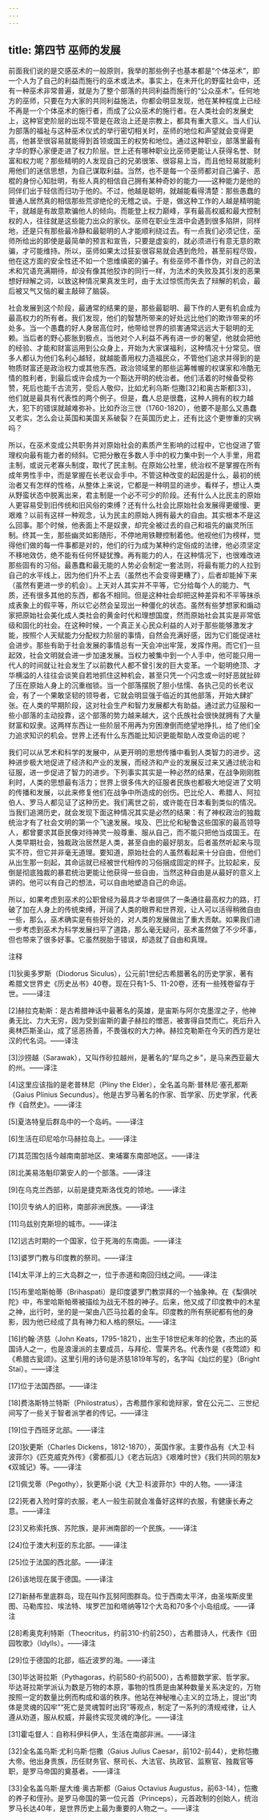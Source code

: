 ```yaml
---
---
---
```

title: 第四节 巫师的发展
---




前面我们说的是交感巫术的一般原则，我举的那些例子也基本都是“个体巫术”，即一个人为了自己的利益而施行的巫术或法术。事实上，在未开化的野蛮社会中，还有一种巫术非常普遍，就是为了整个部落的共同利益而施行的“公众巫术”。任何地方的巫师，只要在为大家的共同利益施法，你都会明显发现，他在某种程度上已经不再是一个个体巫术的施行者，而成了公众巫术的施行者。在人类社会的发展史上，这种官吏阶层的出现不管是在政治上还是宗教上，都具有重大意义。当人们认为部落的福祉与这种巫术仪式的举行密切相关时，巫师的地位和声望就会变得更高，他甚至很容易就能得到首领或国王的权势和地位。通过这种职业，部落里最有才华的野心家便走进了权力阶层。世上还有哪种职业比巫师更能让人获得名誉、财富和权力呢？那些精明的人发现自己的兄弟很笨、很容易上当，而且他轻易就能利用他们的迷信思想，为自己谋取利益。当然，也不是每一个巫师都对自己骗子、恶棍的身份心知肚明，有些人真的相信自己拥有某种奇妙的能力——这种能力是他的同伴们出于轻信而归功于他的。不过，他越是聪明，就越能看得清楚：那些愚蠢的普通人居然真的相信那些荒谬绝伦的无稽之谈。于是，做这种工作的人越是精明能干，就越是有故意欺骗他人的倾向。而能登上权力巅峰，享有最高权威和最大控制权的人，往往就是这些能力出众的家伙。巫师在职业生涯中会遇到很多陷阱，同样地，还是只有那些最冷静和最聪明的人才能顺利绕过去。有一点我们必须记住，巫师所给出的即使是最简单的预言和宣告，只要是虚妄的，就必须进行有意无意的欺骗，才可能维持。所以，巫师如果太过狂妄很容易就会遇到危险，甚至前程尽毁，他在这方面的安全性还不如一个思维缜密的骗子。有些巫师不善作伪，对自己的法术和咒语充满期待，却没有像其他狡诈的同行一样，为法术的失败及其引发的恶果想好辩解之词，以致这种情况果真发生时，由于太过惊慌而失去了辩解的机会，最后被又气又恼的雇主敲碎了脑袋。

社会发展到这个阶段，最通常的结果的是，那些最聪明、最下作的人更有机会成为最高权力的所有者。我们发现，他们的智慧所带来的好处远比他们的欺诈带来的坏处多。当一个愚蠢的好人身居高位时，他带给世界的损害通常远远大于聪明的无赖。当后者的野心膨胀到极点，当他对个人利益不再有进一步的奢望，他就会把他的经验、才能和财富运用到公众身上，开始为大家谋福利，这种情况十分常见。很多人都认为他们名利心越轻，就越能善用权力造福民众，不管他们追求并得到的是物质财富还是政治权力或其他东西。政治领域里的那些运筹帷幄的权谋家和冷酷无情的胜利者，到最后或许会成为一个豁达开明的统治者。他们活着的时候备受称赞，死后也能千古流芳，受后人敬仰，比如尤利乌斯·恺撒[32]和奥古斯都[33]，他们就是最具有代表性的两个例子。但是，蠢人总是很蠢，这种人拥有的权力越大，犯下的错误就越难弥补。比如乔治三世（1760-1820），他要不是那么又愚蠢又老实，怎么会让英国和美国关系破裂？在英国历史上，还有比这个更惨重的灾祸吗？

所以，在巫术变成公共职务并对原始社会的素质产生影响的过程中，它也促进了管理权向最有能力者的倾斜。它把分散在多数人手中的权力集中到一个人手里，用君主制，或说元老寡头制度，取代了民主制。在原始公社里，统治权不是掌握在所有成年男性手中，而是掌握在长老议会手中。不管这种改变的起因是什么，最初的统治者又有怎样的性格，从整体上来说，它都是一种明显的进步。看样子，想让人类从野蛮状态中脱离出来，君主制是一个必不可少的阶段。还有什么人比民主的原始人更容易受到旧传统和旧风俗的束缚？还有什么社会比原始社会发展得更缓慢、更艰难？以前有这样一种观念，认为民主的原始人拥有最大的自由。其实根本不是这么回事。那个时候，他表面上不是奴隶，却完全被过去的自己和祖先的幽灵所压制。终其一生，那些幽灵如影随形，不停地用铁鞭控制着他。他视他们为榜样，觉得他们做的每一件事都是对的，他们的行为成为某种约定俗成的法律，他必须坚定不移地效仿，绝不能有任何怀疑犹豫。再有能力的人，在这种情况下，也很难改进那些固有的习俗。最愚蠢和最无能的人势必会制定一套法则，将最有能力的人拉到自己的水平线上，因为他们升不上去（虽然也不会变得更糟了），后者却能掉下来（虽然有更进一步的机会）。上天对人其实并不平等，它分给每个人的能力、气质，还有很多其他的东西，都各不相同。但是这种社会却把这种差异和不平等抹杀成表象上的假平等，所以它必然会呈现出一种僵化的状态。虽然有些梦想家和煽动家把原始社会美化成人类社会的黄金时代和理想国度，然而原始社会其实是非常低级和固化的社会。在这种时候，一个真正关心民众利益的人对于那些能够激发才能，按照个人天赋能力分配权力阶层的事情，自然会充满好感，因为它们能促进社会进步。那些有助于社会发展的事情总有一天会冲出牢笼，发挥作用。而它们一旦起效，社会文明就会进一步加速发展。当权力被集中到一个人手中，他可能只用一代人的时间就让社会发生了以前数代人都不曾引发的巨大变革。一个聪明绝顶、才华横溢的人往往会谈笑自若地抓住这种机会，甚至只凭一个闪念或一时好恶就扯碎了压在原始人身上的沉重枷锁。当一个部落摆脱了胆小怯懦、各执己见的长老议会，有了一个果敢坚韧的领导者，它就会明显强于临近的其他部落，开始大肆扩张。在人类的早期阶段，这对社会生产和智力发展都大有助益。通过武力征服和一些小部落的主动投靠，这个部落的势力越来越大，这个氏族社会很快就拥有了大量财富和奴隶。这两样东西让一些阶层不用再为穷困潦倒而绝望地挣扎，给了他们全力追求知识的机会。世界上还有什么东西能比知识更能帮助人改变命运的呢？

我们可以从艺术和科学的发展中，从更开明的思想传播中看到人类智力的进步。这种进步极大地促进了经济和产业的发展，而经济和产业的发展反过来又通过统治和征服，进一步促进了智力的进步。下列事实其实是一种必然的结果，在战争刚刚胜利时，人类的思想最有活力；世界上很多伟大的征服者民族也都极大地促进了文明的传播和发展，以此来修复他们在战争中所造成的创伤。巴比伦人、希腊人、阿拉伯人、罗马人都见证了这种历史。我们离世之前，或许能在日本看到类似的情况。当我们追溯历史，就会发现下面这种情况其实是必然的结果：有了神权政治的独裁统治才有了社会文明的第一个飞速发展。埃及、巴比伦和秘鲁这些国家的最高领导人，都曾要求其臣民像对待神灵一般尊重、服从自己，而不能只把他当成国王。在人类早期社会，独裁政治居然是人类，甚至自由的最好朋友。后者虽然听起来与现实不符，但它并非毫无道理。要知道，原始社会的人虽然看起来十分自由，但他们从出生那一刻起，其命运就已经被世代相传的习俗捆成固定的样子。比较起来，反倒是彻底独裁的暴君统治更能让他获得一些自由，当然这种自由是从最好的意义上讲的。他可以有自己的想法，可以自由地塑造自己的命运。

所以，如果考虑到巫术的公职曾经为最具才华者提供了一条通往最高权力的路，打破了加在人身上的传统束缚，开阔了人类的眼界和世界观，让人可以活得稍微自由一些，那么，巫术确实是有些好处的，对人类的发展做出了重大贡献。如果我们进一步考虑到巫术为科学发展扫平了道路，那么毫无疑问，巫术虽然做了不少坏事，但也带来了很多好事。它虽然脱胎于错误，却造就了自由和真理。

注释

[1]狄奥多罗斯（Diodorus Siculus），公元前1世纪古希腊著名的历史学家，著有希腊文世界史《历史丛书》40卷。现在只有1-5、11-20卷，还有一些残卷留存于世。——译注

[2]赫拉克勒斯：是古希腊神话中最著名的英雄，是宙斯与阿尔克墨涅之子，他神勇无比、力大无穷，因为受到宙斯的妻子赫拉的憎恶，被害得自焚而亡。死后升入奥林匹斯圣山，成了惩恶扬善，不畏强权的大力神。赫拉克勒斯在今天的西方是壮汉的代名词。——译注

[3]沙捞越（Sarawak），又叫作砂拉越州，是著名的“犀鸟之乡”，是马来西亚最大的州。——译注

[4]这里应该指的是老普林尼（Pliny the Elder），全名盖乌斯·普林尼·塞孔都斯（Gaius Plinius Secundus）。他是古罗马著名的作家、哲学家、历史学家，代表作《自然史》。——译注

[5]夏洛特皇后群岛中的一个岛屿。——译注

[6]生活在印尼哈尔马赫拉岛上。——译注

[7]其范围包括今越南南部地区、柬埔寨东南部地区。——译注

[8]北美易洛魁印第安人的一个部落。——译注

[9]在乌克兰西部，以前是捷克斯洛伐克的领地。——译注

[10]贝专纳人的旧称，南部非洲民族。——译注

[11]乌兹别克斯坦的城市。——译注

[12]远古时期的一个国家，位于死海的东南面。——译注

[13]婆罗门教与印度教的祭司。——译注

[14]太平洋上的三大岛群之一，位于赤道和南回归线之间。——译注

[15]布里哈斯帕蒂（Brihaspati）是印度婆罗门教崇拜的一个抽象神。在《梨俱吠陀》中，布里哈斯帕蒂被描绘为战无不胜的神子。后来，他又成了印度教中的木星之神，出行时，坐的是一架由八匹马拉着的金车。印度教的所有祭祀都有他的身影，因为他已经成了具有神力和人格的祭坛。——译注

[16]约翰·济慈（John Keats，1795-1821），出生于18世纪末年的伦敦，杰出的英国诗人之一，也是浪漫派的主要成员，与拜伦、雪莱齐名。代表作是《夜莺颂》和《希腊古瓮颂》。这里引用的诗句是济慈1819年写的，名字叫《灿烂的星》（Bright Stai）。——译注

[17]位于法国西部。——译注

[18]费洛斯特兰特斯（Philostratus），古希腊作家和诡辩家，曾在公元二、三世纪间写了一些关于智者派学者的传记。——译注

[19]位于西班牙北部。——译注

[20]狄更斯（Charles Dickens，1812-1870），英国作家。主要作品有《大卫·科波菲尔》《匹克威克外传》《雾都孤儿》《老古玩店》《艰难时世》《我们共同的朋友》《双城记》等。——译注

[21]佩戈蒂（Pegothy），狄更斯小说《大卫·科波菲尔》中的人物。——译注

[22]死者入殓时穿的衣服，老人一般生前就会准备好这样的衣服，有健康长寿之意。——译注

[23]又称索托族、苏陀族，是非洲南部的一个民族。——译注

[24]位于澳大利亚的东北部。——译注

[25]位于法国的西北部。——译注

[26]该地现在属于德国。——译注

[27]新赫布里底群岛，现在叫作瓦努阿图群岛。位于西南太平洋，由圣埃斯皮里图、马勒库拉、埃法特、埃罗芒加和塔纳等12个大岛和70多个小岛组成。——译注

[28]希奥克利特斯（Theocritus，约前310-约前250），古希腊诗人，代表作《田园牧歌》（Idylls）。——译注

[29]位于德国的北部，临近波罗的海。——译注

[30]毕达哥拉斯（Pythagoras，约前580-约前500），古希腊数学家、哲学家。毕达哥拉斯学派认为数是万物的本原，事物的性质是由某种数量关系决定的，万物按照一定的数量比例而构成和谐的秩序。他站在神秘唯心主义的立场上，提出“肉体是灵魂的囚牢”“死亡是灵魂暂时出窍”等观点，制定了一系列的清规戒律，让人遵从劝道，服从权威，并最终实现灵魂的净化。——译注

[31]霍屯督人：自称科伊科伊人，生活在南部非洲。——译注

[32]全名盖乌斯·尤利乌斯·恺撒（Gaius Julius Caesar，前102-前44），史称恺撒大帝。他出身贵族，历任财务官、祭司长、大法官、执政官、监察官、独裁官等职，是罗马帝国的奠基者。——译注

[33]全名盖乌斯·屋大维·奥古斯都（Gaius Octavius Augustus，前63-14），恺撒的养子和侄孙。是罗马帝国的第一位元首（Princeps），元首政制的创始人，统治罗马长达40年，是世界历史上最为重要的人物之一。——译注